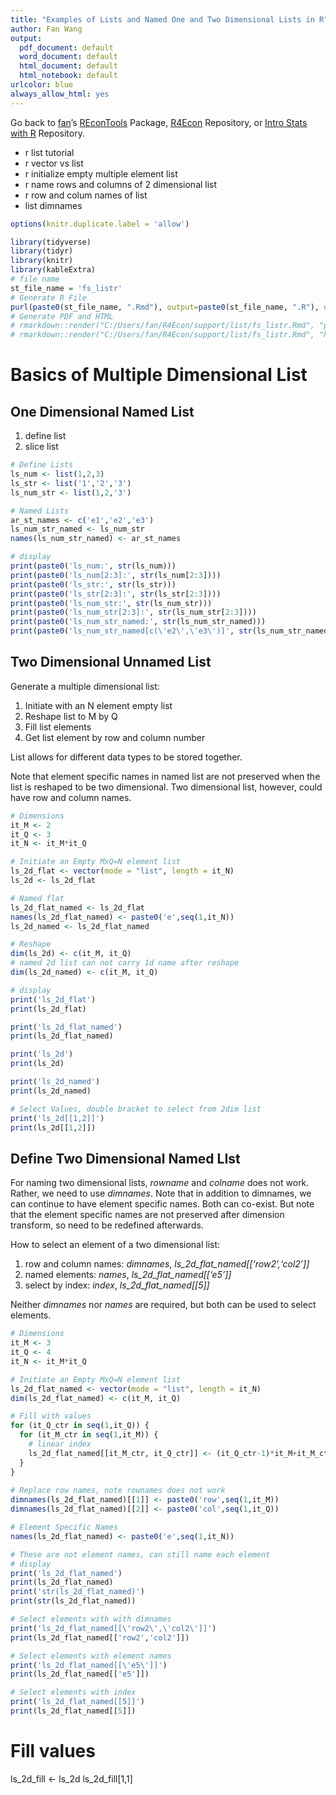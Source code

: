 ```yaml
---
title: "Examples of Lists and Named One and Two Dimensional Lists in R"
author: Fan Wang
output:
  pdf_document: default
  word_document: default
  html_document: default
  html_notebook: default
urlcolor: blue
always_allow_html: yes
---
```


Go back to [fan](http://fanwangecon.github.io/)'s [REconTools](https://fanwangecon.github.io/REconTools/) Package, [R4Econ](https://fanwangecon.github.io/R4Econ/) Repository, or [Intro Stats with R](https://fanwangecon.github.io/Stat4Econ/) Repository.

- r list tutorial
- r vector vs list
- r initialize empty multiple element list
- r name rows and columns of 2 dimensional list
- r row and colum names of list
- list dimnames

```r
options(knitr.duplicate.label = 'allow')
```
```r
library(tidyverse)
library(tidyr)
library(knitr)
library(kableExtra)
# file name
st_file_name = 'fs_listr'
# Generate R File
purl(paste0(st_file_name, ".Rmd"), output=paste0(st_file_name, ".R"), documentation = 2)
# Generate PDF and HTML
# rmarkdown::render("C:/Users/fan/R4Econ/support/list/fs_listr.Rmd", "pdf_document")
# rmarkdown::render("C:/Users/fan/R4Econ/support/list/fs_listr.Rmd", "html_document")
```

# Basics of Multiple Dimensional List

## One Dimensional Named List

1. define list
2. slice list

```r
# Define Lists
ls_num <- list(1,2,3)
ls_str <- list('1','2','3')
ls_num_str <- list(1,2,'3')

# Named Lists
ar_st_names <- c('e1','e2','e3')
ls_num_str_named <- ls_num_str
names(ls_num_str_named) <- ar_st_names

# display
print(paste0('ls_num:', str(ls_num)))
print(paste0('ls_num[2:3]:', str(ls_num[2:3])))
print(paste0('ls_str:', str(ls_str)))
print(paste0('ls_str[2:3]:', str(ls_str[2:3])))
print(paste0('ls_num_str:', str(ls_num_str)))
print(paste0('ls_num_str[2:3]:', str(ls_num_str[2:3])))
print(paste0('ls_num_str_named:', str(ls_num_str_named)))
print(paste0('ls_num_str_named[c(\'e2\',\'e3\')]', str(ls_num_str_named[c('e2','e3')])))
```

## Two Dimensional Unnamed List

Generate a multiple dimensional list:

1. Initiate with an N element empty list
2. Reshape list to M by Q
3. Fill list elements
4. Get list element by row and column number

List allows for different data types to be stored together.

Note that element specific names in named list are not preserved when the list is reshaped to be two dimensional. Two dimensional list, however, could have row and column names. 

```r
# Dimensions
it_M <- 2
it_Q <- 3 
it_N <- it_M*it_Q

# Initiate an Empty MxQ=N element list
ls_2d_flat <- vector(mode = "list", length = it_N)
ls_2d <- ls_2d_flat 

# Named flat
ls_2d_flat_named <- ls_2d_flat
names(ls_2d_flat_named) <- paste0('e',seq(1,it_N))
ls_2d_named <- ls_2d_flat_named

# Reshape
dim(ls_2d) <- c(it_M, it_Q)
# named 2d list can not carry 1d name after reshape
dim(ls_2d_named) <- c(it_M, it_Q)

# display
print('ls_2d_flat')
print(ls_2d_flat)

print('ls_2d_flat_named')
print(ls_2d_flat_named)

print('ls_2d')
print(ls_2d)

print('ls_2d_named')
print(ls_2d_named)

# Select Values, double bracket to select from 2dim list
print('ls_2d[[1,2]]')
print(ls_2d[[1,2]])
```

## Define Two Dimensional Named LIst

For naming two dimensional lists, *rowname* and *colname* does not work. Rather, we need to use *dimnames*. Note that in addition to dimnames, we can continue to have element specific names. Both can co-exist. But note that the element specific names are not preserved after dimension transform, so need to be redefined afterwards.

How to select an element of a two dimensional list:

1. row and column names: *dimnames*, *ls_2d_flat_named[['row2','col2']]*
2. named elements: *names*, *ls_2d_flat_named[['e5']]*
3. select by index: *index*, *ls_2d_flat_named[[5]]*

Neither *dimnames* nor *names* are required, but both can be used to select elements.

```r
# Dimensions
it_M <- 3
it_Q <- 4 
it_N <- it_M*it_Q

# Initiate an Empty MxQ=N element list
ls_2d_flat_named <- vector(mode = "list", length = it_N)
dim(ls_2d_flat_named) <- c(it_M, it_Q)

# Fill with values 
for (it_Q_ctr in seq(1,it_Q)) {
  for (it_M_ctr in seq(1,it_M)) {
    # linear index
    ls_2d_flat_named[[it_M_ctr, it_Q_ctr]] <- (it_Q_ctr-1)*it_M+it_M_ctr
  }
}
  
# Replace row names, note rownames does not work
dimnames(ls_2d_flat_named)[[1]] <- paste0('row',seq(1,it_M))
dimnames(ls_2d_flat_named)[[2]] <- paste0('col',seq(1,it_Q))

# Element Specific Names
names(ls_2d_flat_named) <- paste0('e',seq(1,it_N))

# These are not element names, can still name each element
# display
print('ls_2d_flat_named')
print(ls_2d_flat_named)
print('str(ls_2d_flat_named)')
print(str(ls_2d_flat_named))

# Select elements with with dimnames
print('ls_2d_flat_named[[\'row2\',\'col2\']]')
print(ls_2d_flat_named[['row2','col2']])

# Select elements with element names
print('ls_2d_flat_named[[\'e5\']]')
print(ls_2d_flat_named[['e5']])

# Select elements with index
print('ls_2d_flat_named[[5]]')
print(ls_2d_flat_named[[5]])

```

# Fill values 
ls_2d_fill <- ls_2d
ls_2d_fill[1,1]

